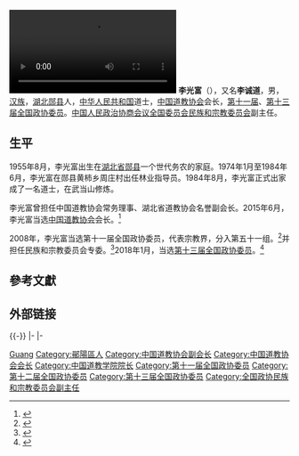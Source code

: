 {{Infobox Taoist
| 图像            =
| 图像大小        =
| 图像说明        =
| 姓名            = 李光富
| 字              =
| 号              =
| 出生日期        = {{birth year and age|1955|08}}
| 出生地          = {{CHN}}[[湖北省|湖北省]][[郧阳区|郧县]]
| 逝世日期        = 
| 逝世地点        = 
| 种族            = 汉族
| 著名成就        = 
| 宗派            = 
| 呼号            = 
| 修行法门        = 
| 头衔            = 
| 教育程度        = 
| 修炼地          = [[武当山|武当山]]
| 师承            = 
| 徒弟与学生      = 
| 何者的化身与转世= 
| 转世为          = 
| 传人            = 
| 著作            = 
| 奖项            =
| 签名            =
| 备注            =
}}
[[File:2021年2月14日_中国道协会长李光富：“返本开新”应成为当代道教的主题.webm|2021年2月14日 中国道协会长李光富：“返本开新”应成为当代道教的主题]]
'''李光富'''（{{bd|1955年|8月|||catIdx=Li李}}），又名'''李诚道'''，男，[[汉族|汉族]]，[[湖北省|湖北]][[郧阳区|郧县]]人，[[中华人民共和国|中华人民共和国]]道士，[[中国道教协会|中国道教协会]]会长，[[第十一届全国政协委员|第十一届]]、[[中国人民政治协商会议第十三届全国委员会委员名单|第十三届全国政协委员]]。[[中国人民政治协商会议全国委员会民族和宗教委员会|中国人民政治协商会议全国委员会民族和宗教委员会]]副主任。

== 生平 ==
1955年8月，李光富出生在[[湖北省|湖北省]][[郧阳区|郧县]]一个世代务农的家庭。1974年1月至1984年6月，李光富在郧县黄柿乡周庄村出任林业指导员。1984年8月，李光富正式出家成了一名道士，在武当山修炼。

李光富曾担任中国道教协会常务理事、湖北省道教协会名誉副会长。2015年6月，李光富当选[[中国道教协会|中国道教协会]]会长。<ref>{{cite news|title=李光富当选新一届中国道教协会会长|url=http://www.xinhuanet.com/politics/2015-06/29/c_1115759856.htm|accessdate=2018-02-01|work=新华网|date=2015-06-29|archive-date=2019-06-09|archive-url=https://web.archive.org/web/20190609134728/http://www.xinhuanet.com/politics/2015-06/29/c_1115759856.htm|dead-url=no}}</ref>

2008年，李光富当选第十一届全国政协委员，代表宗教界，分入第五十一组。<ref>{{cite news|title=第十一届全国政协委员名单|url=http://www.indaa.com.cn/zt/2009qglh/zxzs/200903/t20090303_127573.html|accessdate=2013-04-09|newspaper=新华社北京1月25日电 中国人民政治协商会议第十一届全国委员会委员名单(共2237人，2008年1月25日政协第十届全国委员会常务委员会第二十次会议通过)|date=2008年1月25日|deadurl=yes|archiveurl=https://web.archive.org/web/20130928014403/http://www.indaa.com.cn/zt/2009qglh/zxzs/200903/t20090303_127573.html|archivedate=2013年9月28日|df=}}</ref>并担任民族和宗教委员会专委。<ref>{{cite news|title=全国政协信息-李光富|url=http://www.cppcc.gov.cn/CMS/wylibary/showJcwyxtInfoWylibary.action?tabJcwyxt.guid=11W0018180&wytype=wjwy|accessdate=2013-04-11|newspaper=全国政协委员会|archive-date=2018-01-27|archive-url=https://web.archive.org/web/20180127004424/http://www.cppcc.gov.cn/CMS/wylibary/showJcwyxtInfoWylibary.action?tabJcwyxt.guid=11W0018180&wytype=wjwy|dead-url=no}}</ref>2018年1月，当选[[中国人民政治协商会议第十三届全国委员会委员名单|第十三届全国政协委员]]。<ref>{{Cite web|url=http://sports.163.com/18/0126/06/D92BRKK400051C89.html|title=中国人民政治协商会议第十三届全国委员会委员名单|accessdate=2018-01-26|last=|work=网易|archive-url=https://web.archive.org/web/20180127143232/http://sports.163.com/18/0126/06/D92BRKK400051C89.html|archive-date=2018-01-27|dead-url=yes}}</ref>

== 參考文獻 ==
{{reflist}}

==外部链接==
{{-}}
{{s-start}}
{{s-rel|da}}
|-
{{s-bef|rows=2|before=[[任法融|任法融]]}}
{{s-ttl|title=[[中国道教协会|中国道教协会]]会长|years=2015年6月－}}
{{s-inc|rows=2}}
|-
{{s-ttl|title=[[中国道教学院|中国道教学院]]院长|years=2015年－}}
{{s-end}}
{{Navboxes 
| title  = 李光富在[[中国道教协会|中国道教协会]]的职务
| list1  =
{{中国道教协会会长}}
{{中国道教协会第八届理事会}}
{{中国道教协会第九届理事会}}
{{中国道教协会第十届理事会}}
}}

{{Authority control}}
{{DEFAULTSORT:Li李}}
[[Category:李姓|Guang]]
[[Category:鄖陽區人|Category:鄖陽區人]]
[[Category:中国道教协会副会长|Category:中国道教协会副会长]]
[[Category:中国道教协会会长|Category:中国道教协会会长]]
[[Category:中国道教学院院长|Category:中国道教学院院长]]
[[Category:第十一届全国政协委员|Category:第十一届全国政协委员]]
[[Category:第十二届全国政协委员|Category:第十二届全国政协委员]]
[[Category:第十三届全国政协委员|Category:第十三届全国政协委员]]
[[Category:全国政协民族和宗教委员会副主任|Category:全国政协民族和宗教委员会副主任]]